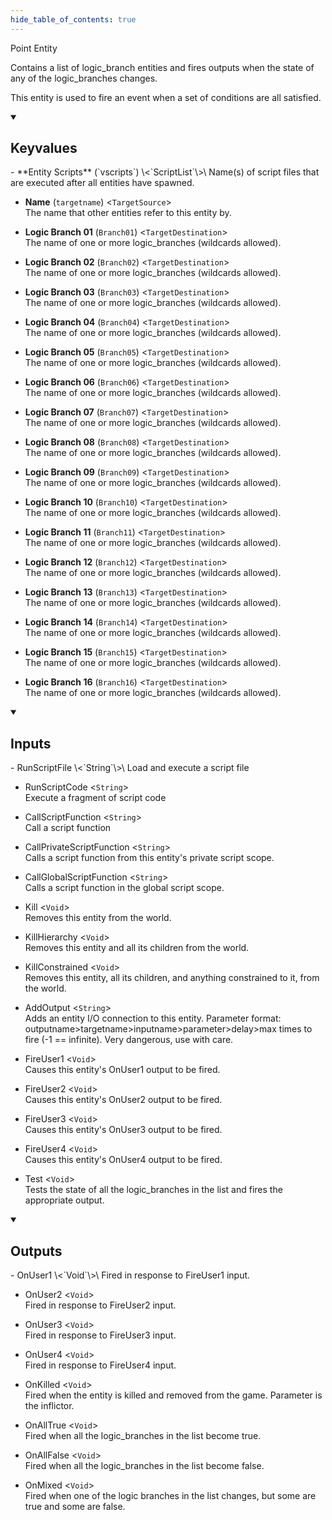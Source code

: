 ```yaml
---
hide_table_of_contents: true
---
```


Point Entity

Contains a list of logic_branch entities and fires outputs when the state of any of the logic_branches changes.

This entity is used to fire an event when a set of conditions are all satisfied.

<details open>
<summary><h2>Keyvalues</h2></summary>
- **Entity Scripts** (`vscripts`) \<`ScriptList`\>\
Name(s) of script files that are executed after all entities have spawned.

- **Name** (`targetname`) \<`TargetSource`\>\
The name that other entities refer to this entity by.

- **Logic Branch 01** (`Branch01`) \<`TargetDestination`\>\
The name of one or more logic_branches (wildcards allowed).

- **Logic Branch 02** (`Branch02`) \<`TargetDestination`\>\
The name of one or more logic_branches (wildcards allowed).

- **Logic Branch 03** (`Branch03`) \<`TargetDestination`\>\
The name of one or more logic_branches (wildcards allowed).

- **Logic Branch 04** (`Branch04`) \<`TargetDestination`\>\
The name of one or more logic_branches (wildcards allowed).

- **Logic Branch 05** (`Branch05`) \<`TargetDestination`\>\
The name of one or more logic_branches (wildcards allowed).

- **Logic Branch 06** (`Branch06`) \<`TargetDestination`\>\
The name of one or more logic_branches (wildcards allowed).

- **Logic Branch 07** (`Branch07`) \<`TargetDestination`\>\
The name of one or more logic_branches (wildcards allowed).

- **Logic Branch 08** (`Branch08`) \<`TargetDestination`\>\
The name of one or more logic_branches (wildcards allowed).

- **Logic Branch 09** (`Branch09`) \<`TargetDestination`\>\
The name of one or more logic_branches (wildcards allowed).

- **Logic Branch 10** (`Branch10`) \<`TargetDestination`\>\
The name of one or more logic_branches (wildcards allowed).

- **Logic Branch 11** (`Branch11`) \<`TargetDestination`\>\
The name of one or more logic_branches (wildcards allowed).

- **Logic Branch 12** (`Branch12`) \<`TargetDestination`\>\
The name of one or more logic_branches (wildcards allowed).

- **Logic Branch 13** (`Branch13`) \<`TargetDestination`\>\
The name of one or more logic_branches (wildcards allowed).

- **Logic Branch 14** (`Branch14`) \<`TargetDestination`\>\
The name of one or more logic_branches (wildcards allowed).

- **Logic Branch 15** (`Branch15`) \<`TargetDestination`\>\
The name of one or more logic_branches (wildcards allowed).

- **Logic Branch 16** (`Branch16`) \<`TargetDestination`\>\
The name of one or more logic_branches (wildcards allowed).


 </details>
<details open>
<summary><h2>Inputs</h2></summary>
- RunScriptFile \<`String`\>\
Load and execute a script file

- RunScriptCode \<`String`\>\
Execute a fragment of script code

- CallScriptFunction \<`String`\>\
Call a script function

- CallPrivateScriptFunction \<`String`\>\
Calls a script function from this entity's private script scope.

- CallGlobalScriptFunction \<`String`\>\
Calls a script function in the global script scope.

- Kill \<`Void`\>\
Removes this entity from the world.

- KillHierarchy \<`Void`\>\
Removes this entity and all its children from the world.

- KillConstrained \<`Void`\>\
Removes this entity, all its children, and anything constrained to it, from the world.

- AddOutput \<`String`\>\
Adds an entity I/O connection to this entity. Parameter format: outputname&gt;targetname>inputname&gt;parameter&gt;delay&gt;max times to fire (-1 == infinite). Very dangerous, use with care.

- FireUser1 \<`Void`\>\
Causes this entity's OnUser1 output to be fired.

- FireUser2 \<`Void`\>\
Causes this entity's OnUser2 output to be fired.

- FireUser3 \<`Void`\>\
Causes this entity's OnUser3 output to be fired.

- FireUser4 \<`Void`\>\
Causes this entity's OnUser4 output to be fired.

- Test \<`Void`\>\
Tests the state of all the logic_branches in the list and fires the appropriate output.


 </details>
<details open>
<summary><h2>Outputs</h2></summary>
- OnUser1 \<`Void`\>\
Fired in response to FireUser1 input.

- OnUser2 \<`Void`\>\
Fired in response to FireUser2 input.

- OnUser3 \<`Void`\>\
Fired in response to FireUser3 input.

- OnUser4 \<`Void`\>\
Fired in response to FireUser4 input.

- OnKilled \<`Void`\>\
Fired when the entity is killed and removed from the game. Parameter is the inflictor.

- OnAllTrue \<`Void`\>\
Fired when all the logic_branches in the list become true.

- OnAllFalse \<`Void`\>\
Fired when all the logic_branches in the list become false.

- OnMixed \<`Void`\>\
Fired when one of the logic branches in the list changes, but some are true and some are false.


 </details>